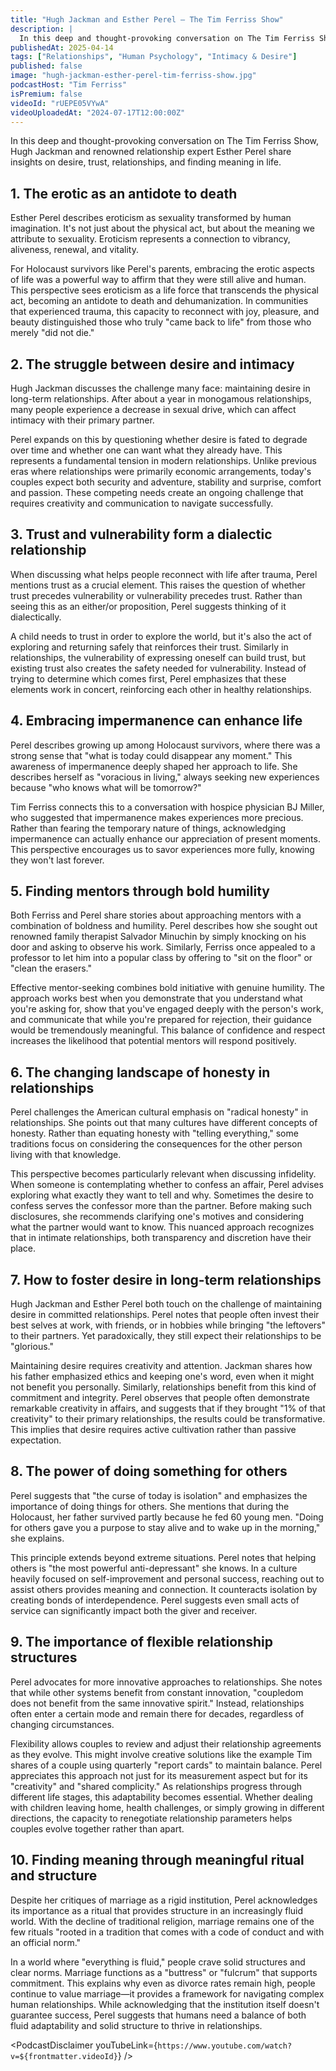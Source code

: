 ```yaml
---
title: "Hugh Jackman and Esther Perel — The Tim Ferriss Show"
description: |
  In this deep and thought-provoking conversation on The Tim Ferriss Show, Hugh Jackman and renowned relationship expert Esther Perel share insights on desire, trust, relationships, and finding meaning in life.
publishedAt: 2025-04-14
tags: ["Relationships", "Human Psychology", "Intimacy & Desire"]
published: false
image: "hugh-jackman-esther-perel-tim-ferriss-show.jpg"
podcastHost: "Tim Ferriss"
isPremium: false
videoId: "rUEPE05VYwA"
videoUploadedAt: "2024-07-17T12:00:00Z"
---
```



<PodcastSummaryPageLayout frontmatter={frontmatter}>

In this deep and thought-provoking conversation on The Tim Ferriss Show, Hugh Jackman and renowned relationship expert Esther Perel share insights on desire, trust, relationships, and finding meaning in life.

## 1. The erotic as an antidote to death

Esther Perel describes eroticism as sexuality transformed by human imagination. It's not just about the physical act, but about the meaning we attribute to sexuality. Eroticism represents a connection to vibrancy, aliveness, renewal, and vitality.

For Holocaust survivors like Perel's parents, embracing the erotic aspects of life was a powerful way to affirm that they were still alive and human. This perspective sees eroticism as a life force that transcends the physical act, becoming an antidote to death and dehumanization. In communities that experienced trauma, this capacity to reconnect with joy, pleasure, and beauty distinguished those who truly "came back to life" from those who merely "did not die."

## 2. The struggle between desire and intimacy

Hugh Jackman discusses the challenge many face: maintaining desire in long-term relationships. After about a year in monogamous relationships, many people experience a decrease in sexual drive, which can affect intimacy with their primary partner.

Perel expands on this by questioning whether desire is fated to degrade over time and whether one can want what they already have. This represents a fundamental tension in modern relationships. Unlike previous eras where relationships were primarily economic arrangements, today's couples expect both security and adventure, stability and surprise, comfort and passion. These competing needs create an ongoing challenge that requires creativity and communication to navigate successfully.

## 3. Trust and vulnerability form a dialectic relationship

When discussing what helps people reconnect with life after trauma, Perel mentions trust as a crucial element. This raises the question of whether trust precedes vulnerability or vulnerability precedes trust. Rather than seeing this as an either/or proposition, Perel suggests thinking of it dialectically.

A child needs to trust in order to explore the world, but it's also the act of exploring and returning safely that reinforces their trust. Similarly in relationships, the vulnerability of expressing oneself can build trust, but existing trust also creates the safety needed for vulnerability. Instead of trying to determine which comes first, Perel emphasizes that these elements work in concert, reinforcing each other in healthy relationships.

## 4. Embracing impermanence can enhance life

Perel describes growing up among Holocaust survivors, where there was a strong sense that "what is today could disappear any moment." This awareness of impermanence deeply shaped her approach to life. She describes herself as "voracious in living," always seeking new experiences because "who knows what will be tomorrow?"

Tim Ferriss connects this to a conversation with hospice physician BJ Miller, who suggested that impermanence makes experiences more precious. Rather than fearing the temporary nature of things, acknowledging impermanence can actually enhance our appreciation of present moments. This perspective encourages us to savor experiences more fully, knowing they won't last forever.

## 5. Finding mentors through bold humility

Both Ferriss and Perel share stories about approaching mentors with a combination of boldness and humility. Perel describes how she sought out renowned family therapist Salvador Minuchin by simply knocking on his door and asking to observe his work. Similarly, Ferriss once appealed to a professor to let him into a popular class by offering to "sit on the floor" or "clean the erasers."

Effective mentor-seeking combines bold initiative with genuine humility. The approach works best when you demonstrate that you understand what you're asking for, show that you've engaged deeply with the person's work, and communicate that while you're prepared for rejection, their guidance would be tremendously meaningful. This balance of confidence and respect increases the likelihood that potential mentors will respond positively.

## 6. The changing landscape of honesty in relationships

Perel challenges the American cultural emphasis on "radical honesty" in relationships. She points out that many cultures have different concepts of honesty. Rather than equating honesty with "telling everything," some traditions focus on considering the consequences for the other person living with that knowledge.

This perspective becomes particularly relevant when discussing infidelity. When someone is contemplating whether to confess an affair, Perel advises exploring what exactly they want to tell and why. Sometimes the desire to confess serves the confessor more than the partner. Before making such disclosures, she recommends clarifying one's motives and considering what the partner would want to know. This nuanced approach recognizes that in intimate relationships, both transparency and discretion have their place.

## 7. How to foster desire in long-term relationships

Hugh Jackman and Esther Perel both touch on the challenge of maintaining desire in committed relationships. Perel notes that people often invest their best selves at work, with friends, or in hobbies while bringing "the leftovers" to their partners. Yet paradoxically, they still expect their relationships to be "glorious."

Maintaining desire requires creativity and attention. Jackman shares how his father emphasized ethics and keeping one's word, even when it might not benefit you personally. Similarly, relationships benefit from this kind of commitment and integrity. Perel observes that people often demonstrate remarkable creativity in affairs, and suggests that if they brought "1% of that creativity" to their primary relationships, the results could be transformative. This implies that desire requires active cultivation rather than passive expectation.

## 8. The power of doing something for others

Perel suggests that "the curse of today is isolation" and emphasizes the importance of doing things for others. She mentions that during the Holocaust, her father survived partly because he fed 60 young men. "Doing for others gave you a purpose to stay alive and to wake up in the morning," she explains.

This principle extends beyond extreme situations. Perel notes that helping others is "the most powerful anti-depressant" she knows. In a culture heavily focused on self-improvement and personal success, reaching out to assist others provides meaning and connection. It counteracts isolation by creating bonds of interdependence. Perel suggests even small acts of service can significantly impact both the giver and receiver.

## 9. The importance of flexible relationship structures

Perel advocates for more innovative approaches to relationships. She notes that while other systems benefit from constant innovation, "coupledom does not benefit from the same innovative spirit." Instead, relationships often enter a certain mode and remain there for decades, regardless of changing circumstances.

Flexibility allows couples to review and adjust their relationship agreements as they evolve. This might involve creative solutions like the example Tim shares of a couple using quarterly "report cards" to maintain balance. Perel appreciates this approach not just for its measurement aspect but for its "creativity" and "shared complicity." As relationships progress through different life stages, this adaptability becomes essential. Whether dealing with children leaving home, health challenges, or simply growing in different directions, the capacity to renegotiate relationship parameters helps couples evolve together rather than apart.

## 10. Finding meaning through meaningful ritual and structure

Despite her critiques of marriage as a rigid institution, Perel acknowledges its importance as a ritual that provides structure in an increasingly fluid world. With the decline of traditional religion, marriage remains one of the few rituals "rooted in a tradition that comes with a code of conduct and with an official norm."

In a world where "everything is fluid," people crave solid structures and clear norms. Marriage functions as a "buttress" or "fulcrum" that supports commitment. This explains why even as divorce rates remain high, people continue to value marriage—it provides a framework for navigating complex human relationships. While acknowledging that the institution itself doesn't guarantee success, Perel suggests that humans need a balance of both fluid adaptability and solid structure to thrive in relationships.

<PodcastDisclaimer
  youTubeLink={`https://www.youtube.com/watch?v=${frontmatter.videoId}`}
/>

</PodcastSummaryPageLayout>

